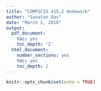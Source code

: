 ```yaml
---
title: "COMPSCIX 415.2 Homework"
author: "Sanatan Das"
date: "March 2, 2018"
output:
  pdf_document:
    toc: yes
    toc_depth: '2'
  html_document:
    number_sections: yes
    toc: yes
    toc_depth: 2
---
```


\newpage

```r
knitr::opts_chunk$set(echo = TRUE)
```

